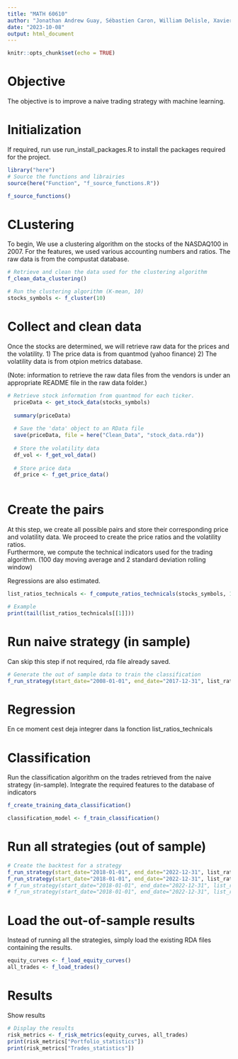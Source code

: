 ---
title: "MATH 60610"
author: "Jonathan Andrew Guay, Sébastien Caron, William Delisle, Xavier Marcoux"
date: "2023-10-08"
output: html_document
---

```{r setup, include=FALSE}
knitr::opts_chunk$set(echo = TRUE)
```

# Objective

The objective is to improve a naive trading strategy with machine learning.


# Initialization

If required, run use run_install_packages.R to install the packages required for the project.

```{r}
library("here")
# Source the functions and librairies
source(here("Function", "f_source_functions.R"))

f_source_functions()

```
# CLustering

To begin, We use a clustering algorithm on the stocks of the NASDAQ100 in 2007.
For the features, we used various accounting numbers and ratios.
The raw data is from the compustat database.

```{r}
# Retrieve and clean the data used for the clustering algorithm
f_clean_data_clustering()

# Run the clustering algorithm (K-mean, 10)
stocks_symbols <- f_cluster(10)

```
# Collect and clean data

Once the stocks are determined, we will retrieve raw data for the prices and the volatility.
1) The price data is from quantmod (yahoo finance)
2) The volatility data is from otpion metrics database.

(Note: information to retrieve the raw data files from the vendors is under an appropriate README file in the raw data folder.)

```{r}
# Retrieve stock information from quantmod for each ticker.
  priceData <- get_stock_data(stocks_symbols)
  
  summary(priceData)
  
  # Save the 'data' object to an RData file
  save(priceData, file = here("Clean_Data", "stock_data.rda"))
  
  # Store the volatility data
  df_vol <- f_get_vol_data()
  
  # Store price data
  df_price <- f_get_price_data()  
  
```

# Create the pairs

At this step, we create all possible pairs and store their corresponding price and volatility data.
We proceed to create the price ratios and the volatility ratios.  
Furthermore, we compute the technical indicators used for the trading algorithm. 
(100 day moving average and 2 standard deviation rolling window)

Regressions are also estimated.


```{r}
list_ratios_technicals <- f_compute_ratios_technicals(stocks_symbols, 100, 2, df_vol, df_price)

# Example
print(tail(list_ratios_technicals[[1]]))

```
# Run naive strategy (in sample)
Can skip this step if not required, rda file already saved.

```{r}
# Generate the out of sample data to train the classification
f_run_strategy(start_date="2008-01-01", end_date="2017-12-31", list_ratios_technicals, strategy="naive")


```

# Regression

En ce moment cest deja integrer dans la fonction list_ratios_technicals

# Classification
Run the classification algorithm on the trades retrieved from the naive strategy (in-sample).
Integrate the required features to the database of indicators

```{r}
f_create_training_data_classification()

classification_model <- f_train_classification()

```


# Run all strategies (out of sample)

```{r}
# Create the backtest for a strategy
f_run_strategy(start_date="2018-01-01", end_date="2022-12-31", list_ratios_technicals, strategy="naive")
f_run_strategy(start_date="2018-01-01", end_date="2022-12-31", list_ratios_technicals, strategy="regression")
# f_run_strategy(start_date="2018-01-01", end_date="2022-12-31", list_ratios_technicals, strategy="classification")
# f_run_strategy(start_date="2018-01-01", end_date="2022-12-31", list_ratios_technicals, strategy="both")
```

# Load the out-of-sample results
Instead of running all the strategies, simply load the existing RDA files containing the results.

```{r}

equity_curves <- f_load_equity_curves()
all_trades <- f_load_trades()
```


# Results

Show results

```{r}
# Display the results
risk_metrics <- f_risk_metrics(equity_curves, all_trades)
print(risk_metrics["Portfolio_statistics"])
print(risk_metrics["Trades_statistics"])

```






